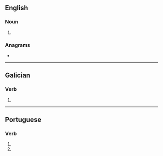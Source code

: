 ==English==

===Noun===
{{head|en|noun plural form}}

# {{plural of|voe|lang=en}}

===Anagrams===
* {{anagrams|en|VEOS|Vose}}

----

==Galician==

===Verb===
{{gl-verb-form}}

# {{inflection of|voar|lang=gl||2|s|pres|subj}}

----

==Portuguese==

===Verb===
{{head|pt|verb form}}

# {{pt-verb form of|voar|ar|subjunctive|present|singular|second}}
# {{pt-verb form of|voar|ar|imperative|negative|singular|second}}